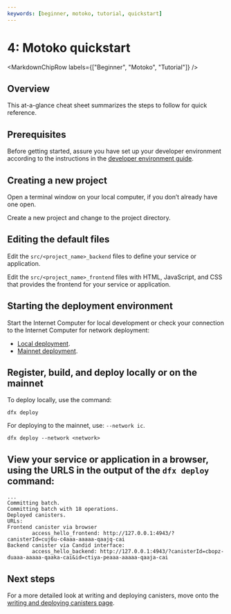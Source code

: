 ```yaml
---
keywords: [beginner, motoko, tutorial, quickstart]
---
```



# 4: Motoko quickstart

<MarkdownChipRow labels={["Beginner", "Motoko", "Tutorial"]} />

## Overview

This at-a-glance cheat sheet summarizes the steps to follow for quick reference.

## Prerequisites

Before getting started, assure you have set up your developer environment according to the instructions in the [developer environment guide](/docs/current/developer-docs/backend/motoko/dev-env).

## Creating a new project

Open a terminal window on your local computer, if you don’t already have one open.

Create a new project and change to the project directory.

<DfxNewSnippet />

## Editing the default files

Edit the `src/<project_name>_backend` files to define your service or application.

Edit the `src/<project_name>_frontend` files with HTML, JavaScript, and CSS that provides the frontend for your service or application.

## Starting the deployment environment

Start the Internet Computer for local development or check your connection to the Internet Computer for network deployment:
- [Local deployment](/docs/current/developer-docs/getting-started/deploy/local).
- [Mainnet deployment](/docs/current/developer-docs/getting-started/deploy/mainnet).

## Register, build, and deploy locally or on the mainnet

To deploy locally, use the command:

```
dfx deploy
```

For deploying to the mainnet, use: `--network ic`.

```
dfx deploy --network <network>
```

## View your service or application in a browser, using the URLS in the output of the `dfx deploy` command:

```
...
Committing batch.
Committing batch with 18 operations.
Deployed canisters.
URLs:
Frontend canister via browser
        access_hello_frontend: http://127.0.0.1:4943/?canisterId=cuj6u-c4aaa-aaaaa-qaajq-cai
Backend canister via Candid interface:
        access_hello_backend: http://127.0.0.1:4943/?canisterId=cbopz-duaaa-aaaaa-qaaka-cai&id=ctiya-peaaa-aaaaa-qaaja-cai
```

## Next steps

For a more detailed look at writing and deploying canisters, move onto the [writing and deploying canisters page](deploying.mdx).